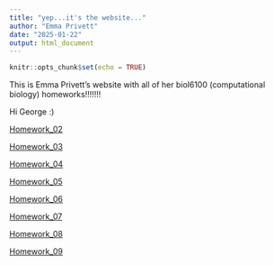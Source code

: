 ```yaml
---
title: "yep...it's the website..."
author: "Emma Privett"
date: "2025-01-22"
output: html_document
---
```


```r
knitr::opts_chunk$set(echo = TRUE)
```
This is Emma Privett's website with all of her biol6100 (computational biology) homeworks!!!!!!!

Hi George :)

[Homework_02](homework_02.html)

[Homework_03](homework_03.html)

[Homework_04](homework_4.html)

[Homework_05](homework_5.html)

[Homework_06](homework_6.html)

[Homework_07](homework_07.html)

[Homework_08](homework_8.html)

[Homework_09](homework_9.html)
